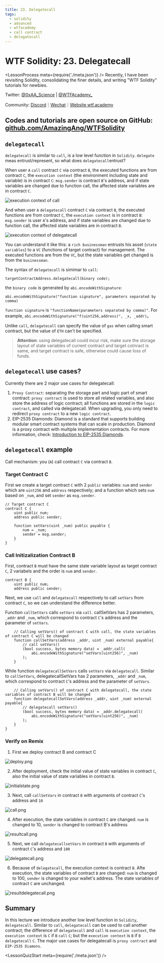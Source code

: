 ```yaml
---
title: 23. Delegatecall
tags:
  - solidity
  - advanced
  - wtfacademy
  - call contract
  - delegatecall
---
```


# WTF Solidity: 23. Delegatecall
<LessonProcess meta={require('./meta.json')} />
Recently, I have been revisiting Solidity, consolidating the finer details, and writing "WTF Solidity" tutorials for newbies. 

Twitter: [@0xAA_Science](https://twitter.com/0xAA_Science) | [@WTFAcademy_](https://twitter.com/WTFAcademy_)

Community: [Discord](https://discord.gg/5akcruXrsk)｜[Wechat](https://docs.google.com/forms/d/e/1FAIpQLSe4KGT8Sh6sJ7hedQRuIYirOoZK_85miz3dw7vA1-YjodgJ-A/viewform?usp=sf_link)｜[Website wtf.academy](https://wtf.academy)

Codes and tutorials are open source on GitHub: [github.com/AmazingAng/WTFSolidity](https://github.com/AmazingAng/WTFSolidity)
-----

## `delegatecall`
`delegatecall` is similar to `call`, is a low level function in `Solidity`. `delegate` meas entrust/represent, so what does `delegatecall`entrust?

When user `A` `call` contract `C` via contract `B`, the executed functions are from contract `C`, the `execution context` (the environment including state and variable) is in contract `C`: `msg.sender` is contract `B`'s address, and if state variables are changed due to function call, the affected state variables are in contract `C`.

![execution context of call](./img/23-1.png)

And when user `A` `delegatecall` contract `C` via contract `B`, the executed functions are from contract `C`, the `execution context` is in contract `B`: `msg.sender` is user `A`'s address, and if state variables are changed due to function call, the affected state variables are in contract `B`.

![execution context of delegatecall](./img/23-2.png)

You can understand it like this: a `rich businessman` entrusts his asset (`state variables`) to a `VC` (functions of target contract) for management. The executed functions are from the `VC`, but the state variables get changed is from the `businessman`.

The syntax of `delegatecall` is simimar to `call`:

```
targetContractAddress.delegatecall(binary code);
```

the `binary code` is generated by `abi.encodeWithSignature`:

```solidity
abi.encodeWithSignature("function signature", parameters separated by comma)
```
`function signature` is `"functionName(parameters separated by comma)"`. For example, `abi.encodeWithSignature("f(uint256,address)", _x, _addr)`。

Unlike `call`, `delegatecall` can specify the value of `gas` when calling smart contract, but the value of `ETH` can't be specified.

> **Attention**: using delegatecall could incur risk, make sure the storage layout of state variables of current contract and target cotnract is same, and target contract is safe, otherwise could cause loss of funds.

## `delegatecall` use cases?
Currently there are 2 major use cases for delegatecall:

1. `Proxy Contract`: separating the storage part and logic part of smart contract: `proxy contract` is used to store all related variables, and also store the address of logic contract; all functions are stored in the `logic contract`, and called via delegatecall. When upgrading, you only need to redirect `proxy contract` to a new `logic contract`.
2. EIP-2535 Diamonds: Diamond is a standard that supports building modular smart contract systems that can scale in production. Diamond is a proxy contract with multiple implementation contracts. For more information, check: [Introduction to EIP-2535 Diamonds](https://eip2535diamonds.substack.com/p/introduction-to-the-diamond-standard).

## `delegatecall` example
Call mechanism: you (`A`) call contract `C` via contract `B`.

### Target Contract C
First we create a target contract `C` with 2 `public` variables: `num` and `sender` which are `uint256` and `address` respectively; and a function which sets `num` based on `_num`, and set `sender` as `msg.sender`.

```solidity
// Target contract C
contract C {
    uint public num;
    address public sender;

    function setVars(uint _num) public payable {
        num = _num;
        sender = msg.sender;
    }
}
```
### Call Initizalization Contract B
First, contract `B` must have the same state variable layout as target contract `C`, 2 variabels and the order is `num` and `sender`.

```solidity
contract B {
    uint public num;
    address public sender;
```

Next, we use `call` and `delegatecall` respectively to call `setVars` from contract `C`, so we can understand the difference better.

Function `callSetVars` calls `setVars` via `call`. callSetVars has 2 parameters, `_addr` and `_num`, which correspond to contract `C`'s address and the parameter of `setVars`.

```solidity
    // Calling setVars() of contract C with call, the state variables of contract C will be changed
    function callSetVars(address _addr, uint _num) external payable{
        // call setVars()
        (bool success, bytes memory data) = _addr.call(
            abi.encodeWithSignature("setVars(uint256)", _num)
        );
    }
```

While function `delegatecallSetVars` calls `setVars` via `delegatecall`. Similar to `callSetVars`, delegatecallSetVars has 2 parameters, `_addr` and `_num`, which correspond to contract `C`'s address and the parameter of `setVars`.

```solidity
    // Calling setVars() of contract C with delegatecall, the state variables of contract B will be changed
    function delegatecallSetVars(address _addr, uint _num) external payable{
        // delegatecall setVars()
        (bool success, bytes memory data) = _addr.delegatecall(
            abi.encodeWithSignature("setVars(uint256)", _num)
        );
    }
}
```

### Verify on Remix
1. First we deploy contract B and contract C

![deploy.png](./img/23-3.png)


2. After deployment, check the initial value of state variables in contract `C`, also the initial value of state variables in contract `B`.

![initialstate.png](./img/23-4.png)

3. Next, call `callSetVars` in contract `B` with arguments of contract `C`'s address and `10`

![call.png](./img/23-5.png)

4. After execution, the state variables in contract `C` are changed: `num` is changed to 10, `sender` is changed to contract B's address

![resultcall.png](./img/23-6.png)


5. Next, we call `delegatecallsetVars` in contract `B` with arguments of contract `C`'s address and `100`

![delegatecall.png](./img/23-7.png)

6. Because of `delegatecall`, the execution context is contract `B`. Afte execution, the state variables of contract `B` are changed: `num` is changed to 100, `sender` is changed to your wallet's address. The state variables of contract `C` are unchanged.

![resultdelegatecall.png](./img/23-8.png)

## Summary
In this lecture we introduce another low level function in `Solidity`, `delegatecall`. Similar to `call`, `delegatecall` can be used to call another contract; the difference of `delegatecall` and `call` is `execution context`, the `execution context` is `C` if `B` `call` `C`; but the `execution context` is `B` if `B` `delegatecall` `C`. The major use cases for delegatecall is `proxy contract` and `EIP-2535 Diamons`.

<LessonQuizStart meta={require('./meta.json')} />
